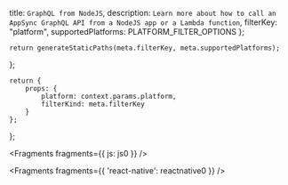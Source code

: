   title: `GraphQL from NodeJS`,
  description: `Learn more about how to call an AppSync GraphQL API from a NodeJS app or a Lambda function`,
  filterKey: "platform",
  supportedPlatforms: PLATFORM_FILTER_OPTIONS
};
      


    return generateStaticPaths(meta.filterKey, meta.supportedPlatforms);
};

    return {
        props: {
            platform: context.params.platform,
            filterKind: meta.filterKey
        }
    };
};


<Fragments fragments={{ js: js0 }} />


<Fragments fragments={{ 'react-native': reactnative0 }} />
